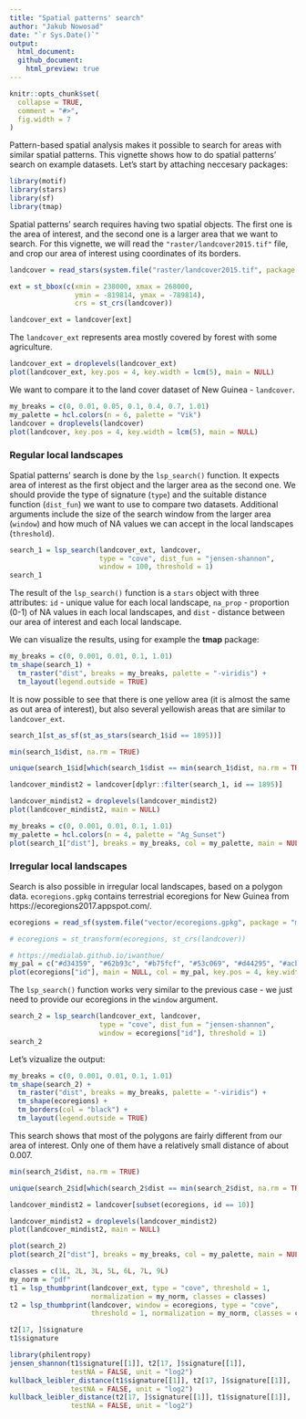 ```yaml
---
title: "Spatial patterns' search"
author: "Jakub Nowosad"
date: "`r Sys.Date()`"
output: 
  html_document:
  github_document:
    html_preview: true
---
```


```r
knitr::opts_chunk$set(
  collapse = TRUE,
  comment = "#>",
  fig.width = 7
)
```

Pattern-based spatial analysis makes it possible to search for areas with similar spatial patterns.
This vignette shows how to do spatial patterns' search on example datasets.
Let's start by attaching neccesary packages:

```r
library(motif)
library(stars)
library(sf)
library(tmap)
```

Spatial patterns' search requires having two spatial objects.
The first one is the area of interest, and the second one is a larger area that we want to search.
For this vignette, we will read the `"raster/landcover2015.tif"` file, and crop our area of interest using coordinates of its borders.

```r
landcover = read_stars(system.file("raster/landcover2015.tif", package = "motif"))

ext = st_bbox(c(xmin = 238000, xmax = 268000,
                ymin = -819814, ymax = -789814),
                crs = st_crs(landcover))

landcover_ext = landcover[ext]
```

The `landcover_ext` represents area mostly covered by forest with some agriculture.

```r
landcover_ext = droplevels(landcover_ext)
plot(landcover_ext, key.pos = 4, key.width = lcm(5), main = NULL)
```

We want to compare it to the land cover dataset of New Guinea - `landcover`.

```r
my_breaks = c(0, 0.01, 0.05, 0.1, 0.4, 0.7, 1.01)
my_palette = hcl.colors(n = 6, palette = "Vik")
landcover = droplevels(landcover)
plot(landcover, key.pos = 4, key.width = lcm(5), main = NULL)
```

### Regular local landscapes

Spatial patterns' search is done by the `lsp_search()` function.
It expects area of interest as the first object and the larger area as the second one.
We should provide the type of signature (`type`) and the suitable distance function (`dist_fun`) we want to use to compare two datasets.
Additional arguments include the size of the search window from the larger area (`window`) and how much of NA values we can accept in the local landscapes (`threshold`).

```r
search_1 = lsp_search(landcover_ext, landcover, 
                      type = "cove", dist_fun = "jensen-shannon",
                      window = 100, threshold = 1)
search_1
```

The result of the `lsp_search()` function is a `stars` object with three attributes: `id` - unique value for each local landscape, `na_prop` - proportion (0-1) of NA values in each local landscapes, and `dist` - distance between our area of interest and each local landscape.

We can visualize the results, using for example the **tmap** package:

```r
my_breaks = c(0, 0.001, 0.01, 0.1, 1.01)
tm_shape(search_1) +
  tm_raster("dist", breaks = my_breaks, palette = "-viridis") +
  tm_layout(legend.outside = TRUE)
```

It is now possible to see that there is one yellow area (it is almost the same as out area of interest), but also several yellowish areas that are similar to `landcover_ext`.

<!-- SAMPLE VIZ -->

```r
search_1[st_as_sf(st_as_stars(search_1$id == 1895))]
```

```r
min(search_1$dist, na.rm = TRUE)
```

```r
unique(search_1$id[which(search_1$dist == min(search_1$dist, na.rm = TRUE))])
```

```r
landcover_mindist2 = landcover[dplyr::filter(search_1, id == 1895)]
```

```r
landcover_mindist2 = droplevels(landcover_mindist2)
plot(landcover_mindist2, main = NULL)
```


```r
my_breaks = c(0, 0.001, 0.01, 0.1, 1.01)
my_palette = hcl.colors(n = 4, palette = "Ag_Sunset")
plot(search_1["dist"], breaks = my_breaks, col = my_palette, main = NULL)
```

### Irregular local landscapes

Search is also possible in irregular local landscapes, based on a polygon data.
`ecoregions.gpkg` contains terrestrial ecoregions for New Guinea from https://ecoregions2017.appspot.com/. 

```r
ecoregions = read_sf(system.file("vector/ecoregions.gpkg", package = "motif"))
```

```r
# ecoregions = st_transform(ecoregions, st_crs(landcover))
```

```r
# https://medialab.github.io/iwanthue/
my_pal = c("#d34359", "#62b93c", "#b75fcf", "#53c069", "#d44295", "#acb939", "#626edd", "#dc9e36", "#8156a8", "#4b8734", "#d98dc7", "#58c096", "#cc542a", "#48bbd2", "#bf814d", "#6686c8", "#968c30", "#a34d78", "#36815b", "#c26963", "#a2b36b", "#6b6829")
plot(ecoregions["id"], main = NULL, col = my_pal, key.pos = 4, key.width = lcm(5))
```

The `lsp_search()` function works very similar to the previous case - we just need to provide our ecoregions in the `window` argument.

```r
search_2 = lsp_search(landcover_ext, landcover, 
                      type = "cove", dist_fun = "jensen-shannon",
                      window = ecoregions["id"], threshold = 1)
search_2
```

Let's vizualize the output:

```r
my_breaks = c(0, 0.001, 0.01, 0.1, 1.01)
tm_shape(search_2) +
  tm_raster("dist", breaks = my_breaks, palette = "-viridis") +
  tm_shape(ecoregions) +
  tm_borders(col = "black") +
  tm_layout(legend.outside = TRUE)
```

This search shows that most of the polygons are fairly different from our area of interest.
Only one of them have a relatively small distance of about 0.007.

```r
min(search_2$dist, na.rm = TRUE)
```

```r
unique(search_2$id[which(search_2$dist == min(search_2$dist, na.rm = TRUE))])
```

```r
landcover_mindist2 = landcover[subset(ecoregions, id == 10)]
```

```r
landcover_mindist2 = droplevels(landcover_mindist2)
plot(landcover_mindist2, main = NULL)
```


```r
plot(search_2)
plot(search_2["dist"], breaks = my_breaks, col = my_palette, main = NULL)
```

```r
classes = c(1L, 2L, 3L, 5L, 6L, 7L, 9L)
my_norm = "pdf"
t1 = lsp_thumbprint(landcover_ext, type = "cove", threshold = 1, 
                    normalization = my_norm, classes = classes)
t2 = lsp_thumbprint(landcover, window = ecoregions, type = "cove",
                    threshold = 1, normalization = my_norm, classes = classes)

t2[17, ]$signature
t1$signature

library(philentropy)
jensen_shannon(t1$signature[[1]], t2[17, ]$signature[[1]],
               testNA = FALSE, unit = "log2")
kullback_leibler_distance(t1$signature[[1]], t2[17, ]$signature[[1]],
               testNA = FALSE, unit = "log2")
kullback_leibler_distance(t2[17, ]$signature[[1]], t1$signature[[1]],
               testNA = FALSE, unit = "log2")
```

